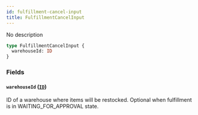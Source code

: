 ```yaml
---
id: fulfillment-cancel-input
title: FulfillmentCancelInput
---
```


No description

```graphql
type FulfillmentCancelInput {
  warehouseId: ID
}
```

### Fields

#### `warehouseId` ([`ID`](/developer/api-reference/scalars/id.mdx))

ID of a warehouse where items will be restocked. Optional when fulfillment is in WAITING_FOR_APPROVAL state.
